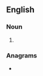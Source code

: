 ==English==

===Noun===
{{head|en|noun form}}

# {{plural of|en|oxyarc}}

===Anagrams===
* {{anagrams|en|a=acorsxy|Sycorax}}